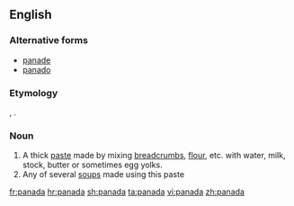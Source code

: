 ==English==

===Alternative forms===
* [[panade]]
* [[panado]]

===Etymology===
{{etyl|es|en}} {{term|pan|lang=es||bread}}, {{etyl|it|en}} {{term|panata|lang=it||panada}}.

===Noun===
{{en-noun}}

# A thick [[paste]] made by mixing [[breadcrumb]]s, [[flour]], etc. with water, milk, stock, butter or sometimes egg yolks.
# Any of several [[soup]]s made using this paste

[[fr:panada]]
[[hr:panada]]
[[sh:panada]]
[[ta:panada]]
[[vi:panada]]
[[zh:panada]]